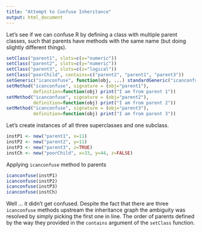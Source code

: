 ```yaml
---
title: "Attempt to Confuse Inheritance"
output: html_document
---
```


Let's see if we can confuse R by defining a class with multiple parent classes,
such that parents have methods with the same name (but doing slightly different
things).
```r
setClass("parent1", slots=c(x="numeric"))
setClass("parent2", slots=c(y="numeric"))
setClass("parent3", slots=c(z="logical"))
setClass("poorChild", contains=c("parent2", "parent1", "parent3"))
setGeneric("icanconfuse", function(obj, ...) standardGeneric("icanconfuse"))
setMethod("icanconfuse", signature = (obj="parent1"),
          definition=function(obj) print("I am from parent 1"))
setMethod("icanconfuse", signature = (obj="parent2"),
          definition=function(obj) print("I am from parent 2"))
setMethod("icanconfuse", signature = (obj="parent3"),
          definition=function(obj) print("I am from parent 3"))
```
Let's create instances of all three superclasses and one subclass.
```r
instP1 <- new("parent1", x=11)
instP2 <- new("parent2", y=11)
instP3 <- new("parent3", z=TRUE)
instCh <- new("poorChild", x=33, y=44, z=FALSE)
```
Applying `icanconfuse` method to parents
```r
icanconfuse(instP1)
icanconfuse(instP2)
icanconfuse(instP3)
icanconfuse(instCh)
```
Well ... it didn't get confused.  Despite the fact that there are three 
`icanconfuse` methods upstream the inheritance graph the ambiguity was resolved
by simply picking the first one in line.  The order of parents defined by the
way they provided in the `contains` argument of the `setClass` function.
